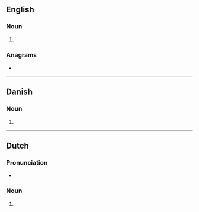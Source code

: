 ==English==

===Noun===
{{head|en|noun form}}

# {{plural of|en|bidder}}

===Anagrams===
* {{anagrams|en|a=bddeirs|derbids}}

----

==Danish==

===Noun===
{{head|da|noun form|g=c}}

# {{inflection of|da|bid||indef|gen|p}}

----

==Dutch==

===Pronunciation===
* {{audio|nl|Nl-bidders.ogg|Audio}}

===Noun===
{{head|nl|noun plural form}}

# {{nl-noun form of|pl|bidder}}